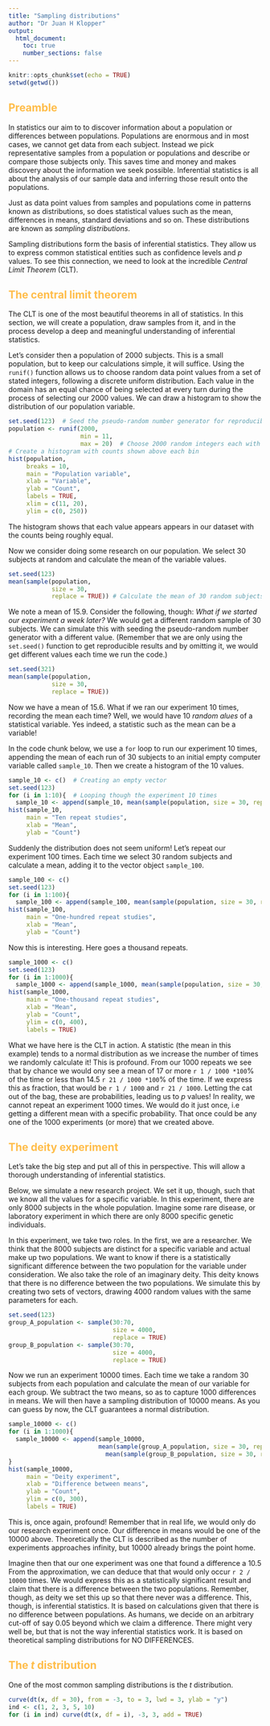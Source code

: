 ```yaml
---
title: "Sampling distributions"
author: "Dr Juan H Klopper"
output:
  html_document:
    toc: true
    number_sections: false
---
```


<style type="text/css">
h1 {color:#1a2451;}
h2 {color:#ffbd4a;}
h3 {color:#1a2451;}
</style>

```r
knitr::opts_chunk$set(echo = TRUE)
setwd(getwd())
```

## Preamble

In statistics our aim to to discover information about a population or differences between populations. Populations are enormous and in most cases, we cannot get data from each subject.  Instead we pick representative samples from a population or populations and describe or compare those subjects only.  This saves time and money and makes discovery about the information we seek possible.  Inferential statistics is all about the analysis of our sample data and inferring those result onto the populations.

Just as data point values from samples and populations come in patterns known as distributions, so does statistical values such as the mean, differences in means, standard deviations and so on.  These distributions are known as _sampling distributions_.

Sampling distributions form the basis of inferential statistics.  They allow us to express common statistical entities such as confidence levels and _p_ values.  To see this connection, we need to look at the incredible _Central Limit Theorem_ (CLT).

## The central limit theorem

The CLT is one of the most beautiful theorems in all of statistics.  In this section, we will create a population, draw samples from it, and in the process develop a deep and meaningful understanding of inferential statistics.

Let's consider then a population of $2000$ subjects.  This is a small population, but to keep our calculations simple, it will suffice.  Using the `runif()` function allows us to choose random data point values from a set of stated integers, following a discrete uniform distribution.  Each value in the domain has an equal chance of being selected at every turn during the process of selecting our $2000$ values.  We can draw a histogram to show the distribution of our population variable.

```r
set.seed(123)  # Seed the pseudo-random number generator for reproducible results
population <- runif(2000,
                    min = 11,
                    max = 20)  # Choose 2000 random integers each with equal likelihood
# Create a histogram with counts shown above each bin
hist(population,
     breaks = 10,
     main = "Population variable",
     xlab = "Variable",
     ylab = "Count",
     labels = TRUE,
     xlim = c(11, 20),
     ylim = c(0, 250))
```

The histogram shows that each value appears appears in our dataset with the counts being roughly equal.

Now we consider doing some research on our population.  We select $30$ subjects at random and calculate the mean of the variable values.

```r
set.seed(123)
mean(sample(population,
            size = 30,
            replace = TRUE)) # Calculate the mean of 30 random subjects
```

We note a mean of $15.9$.  Consider the following, though: _What if we started our experiment a week later?_  We would get a different random sample of $30$ subjects.  We can simulate this with seeding the pseudo-random number generator with a different value.  (Remember that we are only using the `set.seed()` function to get reproducible results and by omitting it, we would get different values each time we run the code.)

```r
set.seed(321)
mean(sample(population,
            size = 30,
            replace = TRUE))
```

Now we have a mean of $15.6$.  What if we ran our experiment $10$ times, recording the mean each time?  Well, we would have $10$ _random alues_ of a statistical variable.  Yes indeed, a statistic such as the mean can be a variable!

In the code chunk below, we use a `for` loop to run our experiment $10$ times, appending the mean of each run of $30$ subjects to an initial empty computer variable called `sample_10`. Then we create a histogram of the $10$ values.

```r
sample_10 <- c()  # Creating an empty vector
set.seed(123)
for (i in 1:10){  # Looping though the experiment 10 times
  sample_10 <- append(sample_10, mean(sample(population, size = 30, replace = TRUE)))}
hist(sample_10,
     main = "Ten repeat studies",
     xlab = "Mean",
     ylab = "Count")
```

Suddenly the distribution does not seem uniform!  Let's repeat our experiment $100$ times.  Each time we select $30$ random subjects and calculate a mean, adding it to the vector object `sample_100`.

```r
sample_100 <- c()
set.seed(123)
for (i in 1:100){
  sample_100 <- append(sample_100, mean(sample(population, size = 30, replace = TRUE)))}
hist(sample_100,
     main = "One-hundred repeat studies",
     xlab = "Mean",
     ylab = "Count")
```

Now this is interesting.  Here goes a thousand repeats.

```r
sample_1000 <- c()
set.seed(123)
for (i in 1:1000){
  sample_1000 <- append(sample_1000, mean(sample(population, size = 30, replace = TRUE)))}
hist(sample_1000,
     main = "One-thousand repeat studies",
     xlab = "Mean",
     ylab = "Count",
     ylim = c(0, 400),
     labels = TRUE)
```

What we have here is the CLT in action.  A statistic (the mean in this example) tends to a normal distribution as we increase the number of times we randomly calculate it!  This is profound.  From our $1000$ repeats we see that by chance we would ony see a mean of $17$ or more `r 1 / 1000 *100`% of the time or less than $14.5$ `r 21 / 1000 *100`% of the time.  If we express this as fraction, that would be `r 1 / 1000` and `r 21 / 1000`.  Letting the cat out of the bag, these are probabilities, leading us to _p_ values!  In reality, we cannot repeat an experiment $1000$ times.  We would do it just once, i.e getting a different mean with a specific probability.  That once could be any one of the $1000$ experiments (or more) that we created above.

## The deity experiment

Let's take the big step and put all of this in perspective.  This will allow a thorough understanding of inferential statistics.

Below, we simulate a new research project.  We set it up, though, such that we know all the values for a specific variable.  In this experiment, there are only $8000$ subjects in the whole population.  Imagine some rare disease, or laboratory experiment in which there are only $8000$ specific genetic individuals.

In this experiment, we take two roles.  In the first, we are a researcher.  We think that the $8000$ subjects are distinct for a specific variable and actual make up two populations.  We want to know if there is a statistically significant difference between the two population for the variable under consideration.  We also take the role of an imaginary deity.  This deity knows that there is no difference between the two populations.  We simulate this by creating two sets of vectors, drawing $4000$ random values with the same parameters for each.

```r
set.seed(123)
group_A_population <- sample(30:70,
                             size = 4000,
                             replace = TRUE)
group_B_population <- sample(30:70,
                             size = 4000,
                             replace = TRUE)
```

Now we run an experiment $10000$ times.  Each time we take a random $30$ subjects from each population and calculate the mean of our variable for each group. We subtract the two means, so as to capture $1000$ differences in means.  We will then have a sampling distribution of $10000$ means.  As you can guess by now, the CLT guarantees a normal distribution. 

```r
sample_10000 <- c()
for (i in 1:1000){
  sample_10000 <- append(sample_10000,
                         mean(sample(group_A_population, size = 30, replace = TRUE)) -
                           mean(sample(group_B_population, size = 30, replace = TRUE)))
}
hist(sample_10000,
     main = "Deity experiment",
     xlab = "Difference between means",
     ylab = "Count",
     ylim = c(0, 300),
     labels = TRUE)
```

This is, once again, profound!  Remember that in real life, we would only do our research experiment once.  Our difference in means would be one of the $10000$ above.  Theoretically the CLT is described as the number of experiments approaches infinity, but $10000$ already brings the point home.

Imagine then that our one experiment was one that found a difference a $10.5$  From the approximation, we can deduce that that would only occur `r 2 / 10000` times.  We would express this as a statistically significant result and claim that there is a difference between the two populations.  Remember, though, as deity we set this up so that there never was a difference.  This, though, is inferential statistics.  It is based on calculations given that there is no difference between populations.  As humans, we decide on an arbitrary cut-off of say $0.05$ beyond which we claim a difference.  There might very well be, but that is not the way inferential statistics work.  It is based on theoretical sampling distributions for NO DIFFERENCES.

## The _t_ distribution

One of the most common sampling distributions is the _t_ distribution.  

```r
curve(dt(x, df = 30), from = -3, to = 3, lwd = 3, ylab = "y")
ind <- c(1, 2, 3, 5, 10)
for (i in ind) curve(dt(x, df = i), -3, 3, add = TRUE)
```


